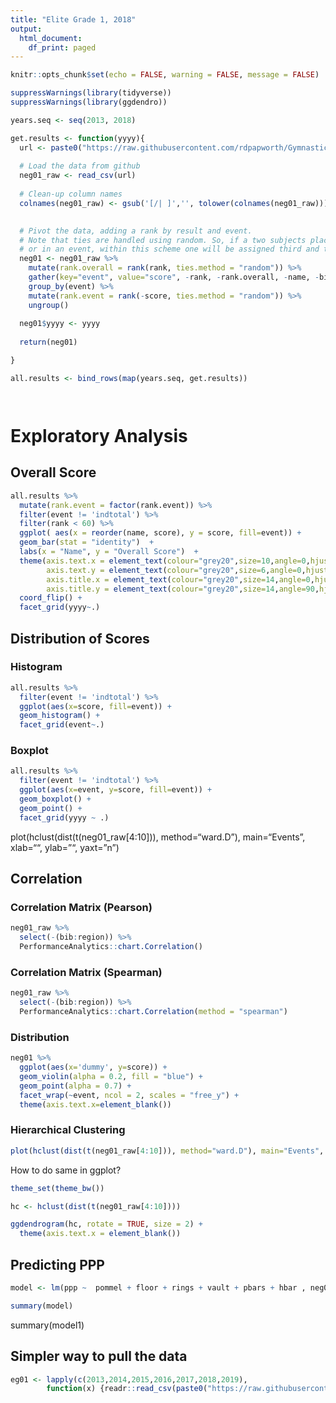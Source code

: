 ```yaml
---
title: "Elite Grade 1, 2018"
output:
  html_document:
    df_print: paged
---
```


```r
knitr::opts_chunk$set(echo = FALSE, warning = FALSE, message = FALSE)

suppressWarnings(library(tidyverse))
suppressWarnings(library(ggdendro))

years.seq <- seq(2013, 2018)

get.results <- function(yyyy){
  url <- paste0("https://raw.githubusercontent.com/rdpapworth/Gymnastics/master/data/MAG_British_EG_01_", yyyy, ".csv")
  
  # Load the data from github
  neg01_raw <- read_csv(url)
  
  # Clean-up column names
  colnames(neg01_raw) <- gsub('[/| ]','', tolower(colnames(neg01_raw)))

  
  # Pivot the data, adding a rank by result and event.
  # Note that ties are handled using random. So, if a two subjects placed third overall
  # or in an event, within this scheme one will be assigned third and the other fourth.
  neg01 <- neg01_raw %>% 
    mutate(rank.overall = rank(rank, ties.method = "random")) %>% 
    gather(key="event", value="score", -rank, -rank.overall, -name, -bib, -region) %>%
    group_by(event) %>%
    mutate(rank.event = rank(-score, ties.method = "random")) %>%
    ungroup()
  
  neg01$yyyy <- yyyy
  
  return(neg01)

}

all.results <- bind_rows(map(years.seq, get.results))




```

# Exploratory Analysis

## Overall Score

```r
all.results %>%
  mutate(rank.event = factor(rank.event)) %>%
  filter(event != 'indtotal') %>%
  filter(rank < 60) %>%
  ggplot( aes(x = reorder(name, score), y = score, fill=event)) +
  geom_bar(stat = "identity")  +  
  labs(x = "Name", y = "Overall Score")  +
  theme(axis.text.x = element_text(colour="grey20",size=10,angle=0,hjust=.5,vjust=.5,face="plain"),
        axis.text.y = element_text(colour="grey20",size=6,angle=0,hjust=1,vjust=0,face="plain"),  
        axis.title.x = element_text(colour="grey20",size=14,angle=0,hjust=.5,vjust=0,face="plain"),
        axis.title.y = element_text(colour="grey20",size=14,angle=90,hjust=.5,vjust=.5,face="plain")) +
  coord_flip() +
  facet_grid(yyyy~.)

```

## Distribution of Scores

### Histogram

```r
all.results %>% 
  filter(event != 'indtotal') %>% 
  ggplot(aes(x=score, fill=event)) + 
  geom_histogram() +
  facet_grid(event~.)
```

### Boxplot

```r
all.results %>% 
  filter(event != 'indtotal') %>% 
  ggplot(aes(x=event, y=score, fill=event)) + 
  geom_boxplot() +
  geom_point() +
  facet_grid(yyyy ~ .)
``` 
plot(hclust(dist(t(neg01_raw[4:10])), method="ward.D"), main="Events", xlab="", ylab="", yaxt="n")

## Correlation

### Correlation Matrix (Pearson)

```r
neg01_raw %>%
  select(-(bib:region)) %>%
  PerformanceAnalytics::chart.Correlation()
```

### Correlation Matrix (Spearman)

```r
neg01_raw %>%
  select(-(bib:region)) %>%
  PerformanceAnalytics::chart.Correlation(method = "spearman")
```

### Distribution

```r
neg01 %>%
  ggplot(aes(x='dummy', y=score)) +
  geom_violin(alpha = 0.2, fill = "blue") +
  geom_point(alpha = 0.7) +
  facet_wrap(~event, ncol = 2, scales = "free_y") +
  theme(axis.text.x=element_blank())
```

### Hierarchical Clustering
```r
plot(hclust(dist(t(neg01_raw[4:10])), method="ward.D"), main="Events", xlab="", ylab="", yaxt="n")
```

How to do same in ggplot?

```r
theme_set(theme_bw())

hc <- hclust(dist(t(neg01_raw[4:10]))) 

ggdendrogram(hc, rotate = TRUE, size = 2) +
  theme(axis.text.x = element_blank())
```

## Predicting PPP
```r
model <- lm(ppp ~  pommel + floor + rings + vault + pbars + hbar , neg01_raw)

summary(model)
```

summary(model1)

## Simpler way to pull the data
```r
eg01 <- lapply(c(2013,2014,2015,2016,2017,2018,2019), 
        function(x) {readr::read_csv(paste0("https://raw.githubusercontent.com/rdpapworth/Gymnastics/master/data/MAG_British_EG_01_", x, ".csv"))[,c('Floor','Pommel','Rings','Vault', 'P/Bars','H/Bar','PPP')]})
```
